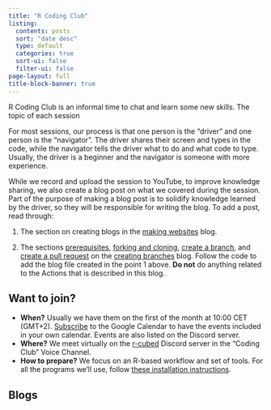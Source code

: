 ```yaml
---
title: "R Coding Club"
listing:
  contents: posts
  sort: "date desc"
  type: default
  categories: true
  sort-ui: false
  filter-ui: false
page-layout: full
title-block-banner: true
---
```


R Coding Club is an informal time to chat and learn some new skills. The
topic of each session

For most sessions, our process is that one person is the "driver" and
one person is the "navigator". The driver shares their screen and types
in the code, while the navigator tells the driver what to do and what
code to type. Usually, the driver is a beginner and the navigator is
someone with more experience.

While we record and upload the session to YouTube, to improve knowledge
sharing, we also create a blog post on what we covered during the
session. Part of the purpose of making a blog post is to solidify
knowledge learned by the driver, so they will be responsible for writing
the blog. To add a post, read through:

1.  The section on creating blogs in the [making
    websites](posts/making-websites/index.qmd#create-blogs) blog.

2.  The sections
    [prerequisites](posts/branches-and-actions/index.qmd#prerequisites),
    [forking and cloning](posts/branches-and-actions/index.qmd#forking),
    [create a
    branch](posts/branches-and-actions/index.qmd#create-branch), and
    [create a pull
    request](posts/branches-and-actions/index.qmd#create-pr) on the
    [creating branches](posts/branches-and-actions/index.qmd) blog.
    Follow the code to add the blog file created in the point 1 above.
    **Do not** do anything related to the Actions that is described in
    this blog.

## Want to join?

-   **When?** Usually we have them on the first of the month at 10:00
    CET (GMT+2).
    [Subscribe](https://calendar.google.com/calendar/ical/39a16da8db74089c7694eb93955eecf8f7385d923f27af8eb20efc02c8757ed2%40group.calendar.google.com/public/basic.ics)
    to the Google Calendar to have the events included in your own
    calendar. Events are also listed on the Discord server.
-   **Where?** We meet virtually on the
    [r-cubed](https://discord.gg/xHPyj7dxJx) Discord server in the
    "Coding Club" Voice Channel.
-   **How to prepare?** We focus on an R-based workflow and set of
    tools. For all the programs we'll use, follow [these installation
    instructions](https://guides.rostools.org/pre-course.html#installation-instructions).

## Blogs
